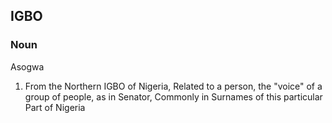 ==IGBO==
{{wikify}}
===Noun===
Asogwa

# From the Northern IGBO of Nigeria, Related to a person, the "voice" of a group of people, as in Senator, Commonly in Surnames of this particular Part of Nigeria